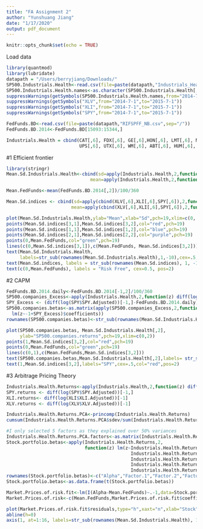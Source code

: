 ```yaml
---
title: "FA Assignment 2"
author: "Yunshuang Jiang"
date: "1/17/2020"
output: pdf_document
---
```


```r
knitr::opts_chunk$set(echo = TRUE)
```

Load data
```r
library(quantmod)
library(lubridate)
datapath = "/Users/berryjiang/Downloads/"
SP500.Industrials.Health<-read.csv(file=paste(datapath,"Industrials_Health_Names.csv",sep="/"),header=F)
SP500.Industrials.Health.names<-as.character(SP500.Industrials.Health[,1])
suppressWarnings(getSymbols(SP500.Industrials.Health.names,from="2014-7-1",to="2015-7-1"))
suppressWarnings(getSymbols("XLV",from="2014-7-1",to="2015-7-1"))
suppressWarnings(getSymbols("XLI",from="2014-7-1",to="2015-7-1"))
suppressWarnings(getSymbols("SPY",from="2014-7-1",to="2015-7-1"))

FedFunds.BD<-read.csv(file=paste(datapath,"RIFSPFF_NB.csv",sep="/"))
FedFunds.BD.2014<-FedFunds.BD[15093:15344,]

Industrials.Health = cbind(CAT[,6], FDX[,6], GE[,6],HON[,6], LMT[,6], NOC[,6], UNP[,6], CVS[,6],
                           UPS[,6], UTX[,6], WM[,6], ABT[,6], HUM[,6], JNJ[,6], MDT[,6], PFE[,6])
```

#1 Efficient frontier
```r
library(stringr)
Mean.Sd.Industrials.Health<-cbind(sd=apply(Industrials.Health,2,function(z) sd(diff(log(z)))),
                               mean=apply(Industrials.Health,2,function(z) mean(diff(log(z)))))

Mean.FedFunds<-mean(FedFunds.BD.2014[,2])/100/360

Mean.Sd.indices <- cbind(sd=apply(cbind(XLV[,6],XLI[,6],SPY[,6]),2,function(z) sd(diff(log(z)))),
                        mean=apply(cbind(XLV[,6],XLI[,6],SPY[,6]),2,function(z) mean(diff(log(z)))))
```

```r
plot(Mean.Sd.Industrials.Health,ylab="Mean",xlab="Sd",pch=19,xlim=c(0,.03))
points(Mean.Sd.indices[3,1],Mean.Sd.indices[3,2],col="red",pch=19)
points(Mean.Sd.indices[1,1],Mean.Sd.indices[1,2],col="blue",pch=19)
points(Mean.Sd.indices[2,1],Mean.Sd.indices[2,2],col="purple",pch=19)
points(0,Mean.FedFunds,col="green",pch=19)
lines(c(0,Mean.Sd.indices[3,1]),c(Mean.FedFunds, Mean.Sd.indices[3,2]))
text(Mean.Sd.Industrials.Health,
     labels=str_sub(rownames(Mean.Sd.Industrials.Health),1,-10),cex=.5,pos=2)
text(Mean.Sd.indices, labels = str_sub(rownames(Mean.Sd.indices), 1, -10),cex=0.5,pos=2)
text(c(0,Mean.FedFunds), labels = "Risk Free", cex=0.5, pos=2)
```


#2 CAPM
```r
FedFunds.BD.2014.daily<-FedFunds.BD.2014[-1,2]/100/360
SP500.companies_Excess<-apply(Industrials.Health,2,function(z) diff(log(z))-FedFunds.BD.2014.daily)
SPY_Excess <- (diff(log(SPY$SPY.Adjusted))[-1,]-FedFunds.BD.2014.daily)
SP500.companies.betas<-as.matrix(apply(SP500.companies_Excess,2,function(z) 
  lm(z~-1+SPY_Excess)$coefficients))
rownames(SP500.companies.betas)<-str_sub(rownames(Mean.Sd.Industrials.Health), 1, -10)
```

```r
plot(SP500.companies.betas, Mean.Sd.Industrials.Health[,2],
     ylab="SP500.companies.returns",pch=19,xlim=c(0,2))
points(1,Mean.Sd.indices[3,2],col="red",pch=19)
points(0,Mean.FedFunds,col="green",pch=19)
lines(c(0,1),c(Mean.FedFunds,Mean.Sd.indices[3,2]))
text(SP500.companies.betas,Mean.Sd.Industrials.Health[,2],labels= str_sub(rownames(Mean.Sd.Industrials.Health), 1, -10),cex=.5,pos=2)
text(1,Mean.Sd.indices[3,2],labels="SPY",cex=.5,col="red",pos=2)
```

#3 Arbitrage Pricing Theory
```r
Industrials.Health.Returns<-apply(Industrials.Health,2,function(z) diff(log(z)))
SPY.returns <- diff(log(SPY$SPY.Adjusted))[-1,]
XLI.returns<- diff(log(XLI$XLI.Adjusted))[-1]
XLV.returns <- diff(log(XLV$XLV.Adjusted))[-1]

Industrials.Health.Returns.PCA<-princomp(Industrials.Health.Returns)
cumsum(Industrials.Health.Returns.PCA$sdev/sum(Industrials.Health.Returns.PCA$sdev))

#I only selected 5 factors as they explained over 50% variances
Industrials.Health.Returns.PCA.factors<-as.matrix(Industrials.Health.Returns.PCA$scores[,1:5])
Stock.portfolio.betas<-apply(Industrials.Health.Returns,2,
                             function(z) lm(z~Industrials.Health.Returns.PCA.factors[,1]+
                                              Industrials.Health.Returns.PCA.factors[,2]+
                                              Industrials.Health.Returns.PCA.factors[,3]+
                                              Industrials.Health.Returns.PCA.factors[,4]+
                                              Industrials.Health.Returns.PCA.factors[,5])$coefficients)
rownames(Stock.portfolio.betas)<-c("Alpha","Factor.1","Factor.2","Factor.3","Factor.4","Factor.5")
Stock.portfolio.betas<-as.data.frame(t(Stock.portfolio.betas))

Market.Prices.of.risk.fit<-lm(I(Alpha-Mean.FedFunds)~.-1,data=Stock.portfolio.betas)
Market.Prices.of.risk<-c(Mean.FedFunds,Market.Prices.of.risk.fit$coefficients)
```

```r
plot(Market.Prices.of.risk.fit$residuals,type="h",xaxt="n",xlab="Stock")
abline(h=0)
axis(1, at=1:16, labels=str_sub(rownames(Mean.Sd.Industrials.Health), 1, -10), cex.axis=0.5)
```


